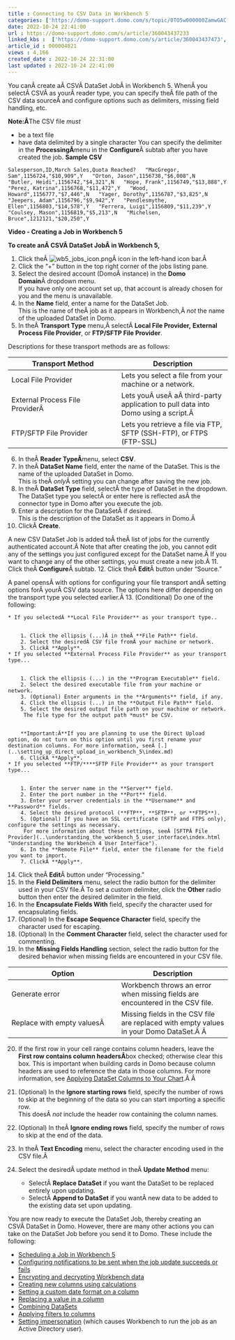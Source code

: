 ```yaml
---
title : Connecting to CSV Data in Workbench 5
categories: ['https://domo-support.domo.com/s/topic/0TO5w000000ZamwGAC']
date: 2022-10-24 22:41:00
url : https://domo-support.domo.com/s/article/360043437233
linked_kbs :  ['https://domo-support.domo.com/s/article/360043437473', 'https://domo-support.domo.com/s/article/360043437173', 'https://domo-support.domo.com/s/article/360042925494', 'https://domo-support.domo.com/s/knowledge-base', 'https://domo-support.domo.com/s/article/360043429953', 'https://domo-support.domo.com/s/article/360043437333', 'https://domo-support.domo.com/s/article/360042932794', 'https://domo-support.domo.com/s/article/360043437193', 'https://domo-support.domo.com/s/article/360043437413', 'https://domo-support.domo.com/s/article/360043428713', 'https://domo-support.domo.com/s/article/360043429693', 'https://domo-support.domo.com/s/article/360043437433', 'https://domo-support.domo.com/s/article/360043437493', 'https://domo-support.domo.com/s/article/360043429933', 'https://domo-support.domo.com/s/topic/0TO5w000000ZamwGAC', 'https://domo-support.domo.com/s/article/360043429913', 'https://domo-support.domo.com/s/article/360042932814', 'https://domo-support.domo.com/s/article/360043437233', 'https://domo-support.domo.com/s/article/360043212294', 'https://domo-support.domo.com/s/article/360042932654']
article_id : 000004821
views : 4,166
created_date : 2022-10-24 22:31:00
last updated : 2022-10-24 22:41:00
---
```




You canÂ create aÂ CSVÂ DataSet JobÂ in Workbench 5. WhenÂ you selectÂ CSVÂ as yourÂ reader type, you can specify theÂ file path of the CSV data sourceÂ and configure options such as delimiters, missing field handling, etc.


**Note:Â**The CSV file *must*



* be a text file
* have data delimited by a single character You can specify the delimiter in the **ProcessingÂ**menu in the **Configure**Â subtab after you have created the job.
**Sample CSV**


`Salesperson,ID,March Sales,Quota Reached?  
"MacGregor, Sam",1156724,"$10,909",Y  
"Orton, Jason",1156738,"$6,008",N  
"Butler, Heidi",1156742,"$4,321",N  
"Hope, Frank",1156749,"$13,888",Y  
"Perez, Katrina",1156768,"$11,472",Y  
"Wood, Howard",1156777,"$7,446",N  
"Yager, Dorothy",1156787,"$3,825",N  
"Jeepers, Adam",1156796,"$9,942",Y  
"Pendlesmythe, Ellen",1156803,"$14,578",Y  
"Ferrera, Luigi",1156809,"$11,239",Y  
"Coulsey, Mason",1156819,"$5,213",N  
"Michelsen, Bruce",1212121,"$20,250",Y`


**Video - Creating a Job in Workbench 5**



**To create anÂ CSVÂ DataSet JobÂ in Workbench 5,**


1. Click theÂ ![wb5_jobs_icon.png](wb5_jobs_icon.png)Â icon in the left-hand icon bar.Â
2. Click the "+" button in the top right corner of the jobs listing pane.
3. Select the desired account (DomoÂ instance) in the **Domo Domain**Â dropdown menu.  
 If you have only one account set up, that account is already chosen for you and the menu is unavailable.
4. In the **Name** field, enter a name for the DataSet Job.  
 This is the name of theÂ job as it appears in Workbench,Â *not* the name of the uploaded DataSet in Domo.
5. In theÂ **Transport Type** menu,Â selectÂ **Local File Provider,** **External Process File Provider**, or **FTP/SFTP File Provider**.  
   
 Descriptions for these transport methods are as follows:



| Transport Method | Description |
| --- | --- |
| Local File Provider | Lets you select a file from your machine or a network. |
| External Process File ProviderÂ  | Lets youÂ useÂ aÂ third-party application to pull data into Domo using a script.Â  |
| FTP/SFTP File Provider | Lets you retrieve a file via FTP, SFTP (SSH-FTP), or FTPS (FTP-SSL) |
6. In theÂ **Reader TypeÂ**menu, select **CSV**.
7. In theÂ **DataSet Name** field, enter the name of the DataSet. This is the name of the uploaded DataSet in Domo.  
 This is theÂ *only*Â setting you can change after saving the new job.
8. In theÂ **DataSet Type** field, selectÂ the type of DataSet in the dropdown.  
 The DataSet type you selectÂ or enter here is reflected asÂ the connector type in Domo after you execute the job.
9. Enter a description for the DataSetÂ if desired.  
 This is the description of the DataSet as it appears in Domo.Â
10. ClickÂ **Create**.  
   
 A new CSV DataSet Job is added toÂ theÂ list of jobs for the currently authenticated account.Â Note that after creating the job, you cannot edit any of the settings you just configured except for the DataSet name.Â If you want to change any of the other settings, you must create a new job.Â
11. Click theÂ **Configure**Â subtab.
12. Click theÂ **Edit**Â button under "Source."  
   
 A panel opensÂ with options for configuring your file transport andÂ setting options forÂ yourÂ CSV data source. The options here differ depending on the transport type you selected earlier.Â
13. (Conditional) Do one of the following:



	* If you selectedÂ **Local File Provider** as your transport type..
	
	
		1. Click the ellipsis (...)Â in theÂ **File Path** field.
		2. Select the desiredÂ CSV file fromÂ your machine or network.
		3. ClickÂ **Apply**.
	* If you selected **External Process File Provider** as your transport type...
	
	
		1. Click the ellipsis (...) in the **Program Executable** field.
		2. Select the desired executable file from your machine or network.
		3. (Optional) Enter arguments in the **Arguments** field, if any.
		4. Click the ellipsis (...) in the **Output File Path** field.
		5. Select the desired output file path on your machine or network.  
		 The file type for the output path *must* be CSV.
		
		
		**Important:Â**If you are planning to use the Direct Upload option, do not turn on this option until you first rename your destination columns. For more information, seeÂ [.](..\setting_up_direct_upload_in_workbench_5\index.md)
		6. ClickÂ **Apply**.
	* If you selected **FTP/****SFTP File Provider** as your transport type...
	
	
		1. Enter the server name in the **Server** field.
		2. Enter the port number in the **Port** field.
		3. Enter your server credentials in the **Username** and **Password** fields.
		4. Select the desired protocol (**FTP**, **SFTP**, or **FTPS**).
		5. (Optional) If you have an SSL certificate (SFTP and FTPS only), configure the settings as necessary.  
		 For more information about these settings, seeÂ [SFTPÂ File Provider](..\understanding_the_workbench_5_user_interface\index.html "Understanding the Workbench 4 User Interface").
		6. In the **Remote File** field, enter the filename for the field you want to import.
		7. ClickÂ **Apply**.
14. Click theÂ **Edit**Â button under "Processing."
15. In the **Field Delimiters** menu, select the radio button for the delimiter used in your CSV file.Â To set a custom delimiter, click the **Other** radio button then enter the desired delimiter in the field.
16. In the **Encapsulate Fields With** field, specify the character used for encapsulating fields.
17. (Optional) In the **Escape Sequence Character** field, specify the character used for escaping.
18. (Optional) In the **Comment Character** field, select the character used for commenting.
19. In the **Missing Fields Handling** section, select the radio button for the desired behavior when missing fields are encountered in your CSV file.



| Option | Description |
| --- | --- |
| Generate error | Workbench throws an error when missing fields are encountered in the CSV file. |
| Replace with empty valuesÂ  | Missing fields in the CSV file are replaced with empty values in your Domo DataSet.Â Â  |
20. If the first row in your cell range contains column headers, leave the **First row contains column headersÂ**box checked; otherwise clear this box. This is important when building cards in Domo because column headers are used to reference the data in those columns. For more information, see [Applying DataSet Columns to Your Chart](..\applying_dataset_columns_to_your_chart\index.html "Applying DataSet Columns to Your Chart").Â Â
21. (Optional) In the **Ignore starting rows** field, specify the number of rows to skip at the beginning of the data so you can start importing a specific row.  
 This doesÂ *not* include the header row containing the column names.
22. (Optional) In theÂ **Ignore ending rows** field, specify the number of rows to skip at the end of the data.
23. In theÂ **Text Encoding** menu, select the character encoding used in the CSV file.Â
24. Select the desiredÂ update method in theÂ **Update Method** menu:



	* SelectÂ **Replace DataSet** if you want the DataSet to be replaced entirely upon updating.
	* SelectÂ **Append to DataSet** if you wantÂ new data to be added to the existing data set upon updating.


You are now ready to execute the DataSet Job, thereby creating an CSVÂ DataSet in Domo. However, there are many other actions you can take on the DataSet Job before you send it to Domo. These include the following:



* [Scheduling a Job in Workbench 5](..\scheduling_a_job_in_workbench_5\index.html "Scheduling a Job in Workbench 4")
* [Configuring notifications to be sent when the job update succeeds or fails](..\setting_notifications_in_workbench_5\index.html "Setting Notifications in Workbench 4")
* [Encrypting and decrypting Workbench data](..\encrypting_decrypting_and_hashing_workbench_5_data\index.html "Encrypting and Decrypting Workbench 4 Data")
* [Creating new columns using calculations](..\creating_columns_in_workbench_5_using_calculations\index.html "Creating Columns in Workbench 4 Using Calculations")
* [Setting a custom date format on a column](..\setting_a_custom_date_format_on_a_column_in_workbench_5\index.html "Setting a Custom Date Format on a Column in Workbench 4")
* [Replacing a value in a column](..\replacing_a_column_value_in_workbench_5\index.html "Replacing a Column Value in Workbench 4")
* [Combining DataSets](..\combining_datasets_in_workbench_5\index.html "Combining DataSets in Workbench 4")
* [Applying filters to columns](..\filtering_columns_in_workbench_5\index.html "Filtering Columns in Workbench 4")
* [Setting impersonation](..\workbench_5_training_topics\index.md) (which causes Workbench to run the job as an Active Directory user).